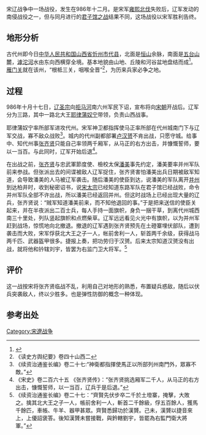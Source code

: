 {{Infobox Military Conflict|

image=|

caption=|
partof=[[宋辽战争|宋辽战争]]战役|
conflict=土墱寨之战|

date=986年十二月|

place=[[代州|代州]]|

result=宋军胜利|

combatant1=[[宋朝|宋朝]]|

combatant2=[[辽朝|辽朝]]|

commander1=[[张齐贤|张齐贤]]<br>[[马正|马正]]|

commander2=[[耶律蒲奴宁|耶律蒲奴宁]]|

strength1=2000余人<ref>《续资治通鉴长编》卷二十七:“知州、給事中張齊賢選廂軍二千出正之右”</ref>|

strength2=不详|

casualties1=不详|

casualties2=死亡两千余人，被俘五百人<ref>《续资治通鉴长编》卷二十七:“帳前舍利一人，斬首二千餘級，俘五百餘人，獲馬千餘匹，車帳、牛羊、器甲甚眾。”</ref>|

}}
{{宋辽战争}}
宋辽战争中一场战役，发生在986年十二月。是宋军[[雍熙北伐|雍熙北伐]]失败后，辽军发动的南侵战役之一，但与同月进行的[[君子馆之战|君子馆之战]]结果不同，这场战役以宋军胜利告终。
==地形分析==
古代州即今日[[中华人民共和国|中华人民共和国]][[山西省|山西省]][[忻州市|忻州市]][[代县|代县]]，北面是[[恒山|恒山]]余脉，南面是[[五台山|五台山]]麓，[[滹沱河|滹沱河]]水由东向西横穿全境。基本地貌由山地、丘陵和河谷盆地盘结而成<ref>{{Cite web |url=http://www.daixian.gov.cn/news_index.asp?CataId=A00020003 |title=代县政府网站地理环境 |access-date=2011-07-30 |archive-url=https://web.archive.org/web/20130326061046/http://www.daixian.gov.cn/news_index.asp?CataId=A00020003 |archive-date=2013-03-26 |dead-url=yes }}</ref>。[[雁门关|雁门关]]就在该州，“根柢三关，咽喉全晋”<ref>《读史方舆纪要》卷四十山西二</ref>，为历来兵家必争之地。
==过程==
986年十月十七日，[[辽圣宗|辽圣宗]]向[[拒马河|拒马河]]南六州军民下诏，宣布将向[[宋朝|宋朝]]开战后。辽军分为三路，其中一路北大王[[耶律蒲奴宁|耶律蒲奴宁]]带领，负责山西战事。

耶律蒲奴宁率所部军进攻代州。宋军神卫都指挥使马正率所部在代州城南门下与辽军交战，寡不敌众战败<ref>《续资治通鉴长编》卷二十七:“神衛都指揮使馬正以所部列州南門外，眾寡不敵。”</ref>。城内的代州副都部署[[卢汉赟|卢汉赟]]不肯出战，只愿守城。给事中、知代州事[[张齐贤|张齐贤]]只能自己率领两千厢军，从马正的右方出击，并慷慨誓师，要以一当百。与此同时，辽军开始后退<ref>《宋史》卷二百六十五 《张齐贤传》：“张齐贤挑选厢军二千人，从马正的右方出击，慷慨誓师，以一当百，辽兵于是后退。”</ref>。

在出战之前，[[张齐贤|张齐贤]]与忠武軍節度使、檢校太保[[潘美|潘美]]事先约定，潘美要率并州军队前来参战。但张派出去的间谍被敌人辽军捉住，张齐贤害怕潘美出兵日期被敌军知道，会导致潘美的人马被辽军袭击。随后潘美的使臣到达，说潘美的军队离开[[并州|并州]]到达柏井时，收到秘密诏书，说[[宋太宗|宋太宗]]已经知道东路军队在君子馆已经战败，命令并州军队全部不许出战，所以潘美已经返回并州。但这时战场上已经出现大量的辽兵，张齐贤说：“贼军知道潘美前来，而不知他退回的事。”于是把来送信的使臣关起来，并在半夜派出二百士兵，每人手持一面旗帜，身负一捆干草，到离代州城西南三十里处，列队竖起旗帜和点燃柴草。辽军远远看见火光中有旗帜，以为并州军赶到战场，惊慌地向北撤退。撤退的辽军遇到张齐贤预先在土磴寨埋伏部队，遭到袭击而大败，宋军俘获北大王之子一人，帐前舍利一人，斩首两千余级，获得战马两千匹、武器盔甲很多。捷报上奏，把功劳归于汉赟。后来太宗知道汉赟没有出战，就将他和钤辖刘宇，皆罢为右监门卫大将军。<ref>《续资治通鉴长编》卷二十七：“齊賢先伏步卒二千於土墱寨，掩擊，大敗之。擒其北大王之子一人，帳前舍利一人，斬首二千餘級，俘五百餘人，獲馬千餘匹，車帳、牛羊、器甲甚眾。齊賢悉歸功於漢贇。己未，漢贇以捷音來上，上優詔褒答。後知漢贇未嘗接戰，與鈐轄劉宇，皆罷為右監門衛大將軍。”</ref>

==评价==
这一战按宋将张齐贤临战不乱，利用自己对地形的熟悉，布置疑兵惑敌，随后以伏兵突袭敌人，终以少胜多。也是弹性防御的概念一种体现。

==参考出处==
<div class="references-small">
<references />
</div>

[[Category:宋遼战争|Category:宋遼战争]]